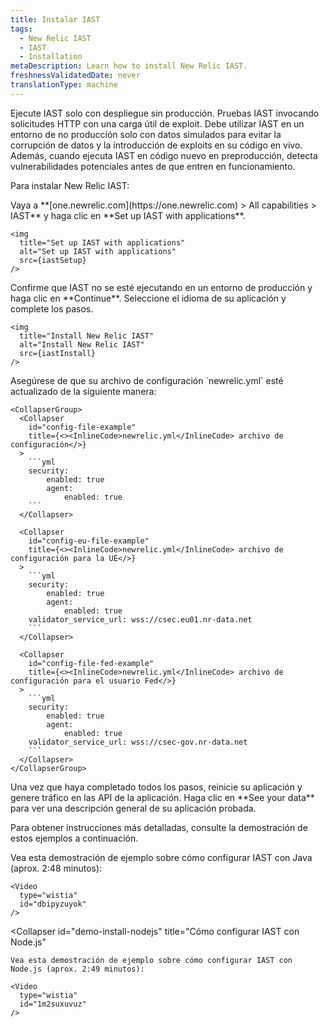 ```yaml
---
title: Instalar IAST
tags:
  - New Relic IAST
  - IAST
  - Installation
metaDescription: Learn how to install New Relic IAST.
freshnessValidatedDate: never
translationType: machine
---
```




<Callout variant="important">
  Ejecute IAST solo con despliegue sin producción. Pruebas IAST invocando solicitudes HTTP con una carga útil de exploit. Debe utilizar IAST en un entorno de no producción solo con datos simulados para evitar la corrupción de datos y la introducción de exploits en su código en vivo. Además, cuando ejecuta IAST en código nuevo en preproducción, detecta vulnerabilidades potenciales antes de que entren en funcionamiento.
</Callout>

Para instalar New Relic IAST:

<Steps>
  <Step>
    Vaya a <DoNotTranslate>**[one.newrelic.com](https://one.newrelic.com) > All capabilities > IAST**</DoNotTranslate> y haga clic en <DoNotTranslate>**Set up IAST with applications**</DoNotTranslate>.

    <img
      title="Set up IAST with applications"
      alt="Set up IAST with applications"
      src={iastSetup}
    />
  </Step>

  <Step>
    Confirme que IAST no se esté ejecutando en un entorno de producción y haga clic en <DoNotTranslate>**Continue**</DoNotTranslate>.  

  </Step>

  <Step>
    Seleccione el idioma de su aplicación y complete los pasos.

    <img
      title="Install New Relic IAST"
      alt="Install New Relic IAST"
      src={iastInstall}
    />
  </Step>

  <Step>
    Asegúrese de que su archivo de configuración `newrelic.yml` esté actualizado de la siguiente manera:

    <CollapserGroup>
      <Collapser
        id="config-file-example"
        title={<><InlineCode>newrelic.yml</InlineCode> archivo de configuración</>}
      >
        ```yml
        security:
            enabled: true
            agent:
                enabled: true
        ```
      </Collapser>

      <Collapser
        id="config-eu-file-example"
        title={<><InlineCode>newrelic.yml</InlineCode> archivo de configuración para la UE</>}
      >
        ```yml
        security:
            enabled: true
            agent:
                enabled: true
        validator_service_url: wss://csec.eu01.nr-data.net
        ```
      </Collapser>

      <Collapser
        id="config-file-fed-example"
        title={<><InlineCode>newrelic.yml</InlineCode> archivo de configuración para el usuario Fed</>}
      >
        ```yml
        security:
            enabled: true
            agent:
                enabled: true
        validator_service_url: wss://csec-gov.nr-data.net
        ```
      </Collapser>
    </CollapserGroup>
  </Step>

  <Step>
    Una vez que haya completado todos los pasos, reinicie su aplicación y genere tráfico en las API de la aplicación.  

  </Step>

  <Step>
    Haga clic en <DoNotTranslate>**See your data**</DoNotTranslate> para ver una descripción general de su aplicación probada.  

  </Step>
</Steps>

Para obtener instrucciones más detalladas, consulte la demostración de estos ejemplos a continuación.

<CollapserGroup>
  <Collapser
    id="demo-install-java"
    title="Cómo configurar IAST con Java"
  >
    Vea esta demostración de ejemplo sobre cómo configurar IAST con Java (aprox. 2:48 minutos):

    <Video
      type="wistia"
      id="dbipyzuyok"
    />
  </Collapser>

  <Collapser
    id="demo-install-nodejs"
    title="Cómo configurar IAST con Node.js"
  >
    Vea esta demostración de ejemplo sobre cómo configurar IAST con Node.js (aprox. 2:49 minutos):

    <Video
      type="wistia"
      id="1m2suxuvuz"
    />
  </Collapser>
</CollapserGroup>